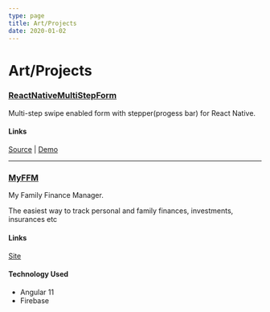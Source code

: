 ```yaml
---
type: page
title: Art/Projects
date: 2020-01-02
---
```


# Art/Projects

### [ReactNativeMultiStepForm](https://github.com/mohandere/ReactNativeMultiStepForm)

Multi-step swipe enabled form with stepper(progess bar) for React Native.

#### Links

[Source](https://github.com/mohandere/ReactNativeMultiStepForm) | [Demo](https://github.com/mohandere/ReactNativeMultiStepForm/blob/main/demo.mov)

---

### [MyFFM](https://myffm.vercel.app/)

My Family Finance Manager.

The easiest way to track personal and family finances, investments, insurances etc

#### Links

[Site](https://myffm.vercel.app/)

#### Technology Used

- Angular 11
- Firebase
